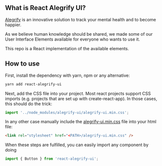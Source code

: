 ## What is React Alegrify UI?

[Alegrify](https://alegrify.com) is an innovative solution to track your mental health and to become happier.

As we believe human knowledge should be shared, we made some of our User Interface Elements available 
for everyone who wants to use it.

This repo is a React implementation of the available elements.

## How to use

First, install the dependency with yarn, npm or any alternative:

```bash
yarn add react-alegrify-ui
```

Next, add the CSS file into your project.
Most react projects support CSS imports (e.g. projects that are set up with create-react-app).
In those cases, this should do the trick:

```js
import '../node_modules/alegrify-ui/alegrify-ui.min.css';
```

In any other case manually include the [alegrify-ui.min.css](https://raw.githubusercontent.com/dejakob/alegrify-ui/master/alegrify-ui.min.css) file into your html file:

```html
<link rel="stylesheet" href="<PATH>/alegrify-ui.min.css" />
```

When these steps are fulfilled, you can easily import any component by doing

```js
import { Button } from 'react-alegrify-ui';
```